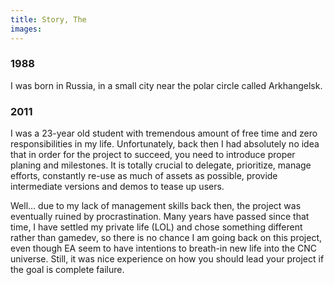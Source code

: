```yaml
---
title: Story, The
images:
---
```



<Effect name="fade-slide-right" durationA={500}>

### 1988

I was born in Russia, in a small city near the polar circle called Arkhangelsk.

</Effect>
<Effect name="fade-slide-left" timeout={300} durationA={500}>

### 2011

I was a 23-year old student with tremendous amount of free time and zero responsibilities in my life. Unfortunately, back then I had absolutely no idea that in order for the project to succeed, you need to introduce proper planing and milestones. It is totally crucial to delegate, prioritize, manage efforts, constantly re-use as much of assets as possible, provide intermediate versions and demos to tease up users.

Well... due to my lack of management skills back then, the project was eventually ruined by procrastination. Many years have passed since that time, I have settled my private life (LOL) and chose something different rather than gamedev, so there is no chance I am going back on this project, even though EA seem to have intentions to breath-in new life into the CNC universe. Still, it was nice experience on how you should lead your project if the goal is complete failure.

</Effect>
